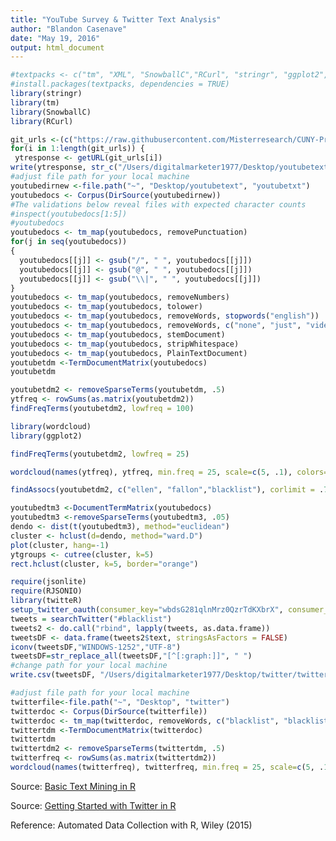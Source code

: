 ```yaml
---
title: "YouTube Survey & Twitter Text Analysis"
author: "Blandon Casenave"
date: "May 19, 2016"
output: html_document
---
```




```r
#textpacks <- c("tm", "XML", "SnowballC","RCurl", "stringr", "ggplot2", "wordcloud", "cluster", "igraph")
#install.packages(textpacks, dependencies = TRUE)
library(stringr)
library(tm)
library(SnowballC)
library(RCurl)

git_urls <-(c("https://raw.githubusercontent.com/Misterresearch/CUNY-Projects/83d2875ea83f8dadd647d3f2ee00a605bbd8083b/youtubecelebrities.txt", "https://raw.githubusercontent.com/Misterresearch/CUNY-Projects/83d2875ea83f8dadd647d3f2ee00a605bbd8083b/youtubefavchannel.txt", "https://raw.githubusercontent.com/Misterresearch/CUNY-Projects/83d2875ea83f8dadd647d3f2ee00a605bbd8083b/youtubequality.txt", "https://raw.githubusercontent.com/Misterresearch/CUNY-Projects/83d2875ea83f8dadd647d3f2ee00a605bbd8083b/youtubereasons.txt", "https://raw.githubusercontent.com/Misterresearch/CUNY-Projects/83d2875ea83f8dadd647d3f2ee00a605bbd8083b/youtubeshows.txt", "https://raw.githubusercontent.com/Misterresearch/CUNY-Projects/83d2875ea83f8dadd647d3f2ee00a605bbd8083b/youtubethoughts.txt", "https://raw.githubusercontent.com/Misterresearch/CUNY-Projects/83d2875ea83f8dadd647d3f2ee00a605bbd8083b/youtubetvshows.txt", "https://raw.githubusercontent.com/Misterresearch/CUNY-Projects/83d2875ea83f8dadd647d3f2ee00a605bbd8083b/youtubevideotype.txt"))
for(i in 1:length(git_urls)) {
 ytresponse <- getURL(git_urls[i])
write(ytresponse, str_c("/Users/digitalmarketer1977/Desktop/youtubetext/youtubetxt/", i, ".txt"))}
#adjust file path for your local machine
youtubedirnew <-file.path("~", "Desktop/youtubetext", "youtubetxt")
youtubedocs <- Corpus(DirSource(youtubedirnew))
#The validations below reveal files with expected character counts
#inspect(youtubedocs[1:5])
#youtubedocs
youtubedocs <- tm_map(youtubedocs, removePunctuation)
for(j in seq(youtubedocs))   
{   
  youtubedocs[[j]] <- gsub("/", " ", youtubedocs[[j]])   
  youtubedocs[[j]] <- gsub("@", " ", youtubedocs[[j]])   
  youtubedocs[[j]] <- gsub("\\|", " ", youtubedocs[[j]])   
} 
youtubedocs <- tm_map(youtubedocs, removeNumbers)
youtubedocs <- tm_map(youtubedocs, tolower)
youtubedocs <- tm_map(youtubedocs, removeWords, stopwords("english"))
youtubedocs <- tm_map(youtubedocs, removeWords, c("none", "just", "video", "videos", "dont"))
youtubedocs <- tm_map(youtubedocs, stemDocument)
youtubedocs <- tm_map(youtubedocs, stripWhitespace)
youtubedocs <- tm_map(youtubedocs, PlainTextDocument)
youtubetdm <-TermDocumentMatrix(youtubedocs)
youtubetdm

youtubetdm2 <- removeSparseTerms(youtubetdm, .5)
ytfreq <- rowSums(as.matrix(youtubetdm2))
findFreqTerms(youtubetdm2, lowfreq = 100)

library(wordcloud)
library(ggplot2)

findFreqTerms(youtubetdm2, lowfreq = 25)

wordcloud(names(ytfreq), ytfreq, min.freq = 25, scale=c(5, .1), colors=brewer.pal(6, "Dark2"))

findAssocs(youtubetdm2, c("ellen", "fallon","blacklist"), corlimit = .7)

youtubedtm3 <-DocumentTermMatrix(youtubedocs)
youtubedtm3 <-removeSparseTerms(youtubedtm3, .05)
dendo <- dist(t(youtubedtm3), method="euclidean")
cluster <- hclust(d=dendo, method="ward.D")
plot(cluster, hang=-1)
ytgroups <- cutree(cluster, k=5)
rect.hclust(cluster, k=5, border="orange")
```

```r
require(jsonlite)
require(RJSONIO)
library(twitteR)
setup_twitter_oauth(consumer_key="wbdsG281qlnMrz0QzrTdKXbrX", consumer_secret="YWqw0UyEwA7YsSsETRAfoCUbeDud7viYOtlPx5gvjj3VA9602d", access_token = "3066551830-An3wIGONkTeGiVNaRDP4KYmYCruZzoectzjqr4R", access_secret = "rk2UlidRQZ3M9e6Li3QsdlfM2r3G1lsNGjR5UKEGhIcA8")
tweets = searchTwitter("#blacklist")
tweets2 <- do.call("rbind", lapply(tweets, as.data.frame))
tweetsDF <- data.frame(tweets2$text, stringsAsFactors = FALSE)
iconv(tweetsDF,"WINDOWS-1252","UTF-8")
tweetsDF=str_replace_all(tweetsDF,"[^[:graph:]]", " ")
#change path for your local machine
write.csv(tweetsDF, "/Users/digitalmarketer1977/Desktop/twitter/twitter.csv")

#adjust file path for your local machine
twitterfile<-file.path("~", "Desktop", "twitter")
twitterdoc <- Corpus(DirSource(twitterfile))
twitterdoc <- tm_map(twitterdoc, removeWords, c("blacklist", "blacklist!", "#blacklist"))
twittertdm <-TermDocumentMatrix(twitterdoc)
twittertdm
twittertdm2 <- removeSparseTerms(twittertdm, .5)
twitterfreq <- rowSums(as.matrix(twittertdm2))
wordcloud(names(twitterfreq), twitterfreq, min.freq = 25, scale=c(5, .1), colors=brewer.pal(6, "Dark2"))
```

Source: <a href=https://rstudio-pubs-static.s3.amazonaws.com/31867_8236987cf0a8444e962ccd2aec46d9c3.html>Basic Text Mining in R</a>

Source: <a href=http://www.r-bloggers.com/getting-started-with-twitter-in-r/>Getting Started with Twitter in R</a>

Reference: Automated Data Collection with R, Wiley (2015)
